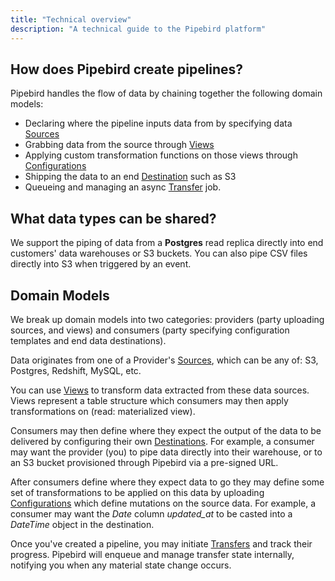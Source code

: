 ```yaml
---
title: "Technical overview"
description: "A technical guide to the Pipebird platform"
---
```


## How does Pipebird create pipelines?

Pipebird handles the flow of data by chaining together the following domain models:

* Declaring where the pipeline inputs data from by specifying data [Sources](/reference/sources)
* Grabbing data from the source through [Views](/reference/views)
* Applying custom transformation functions on those views through [Configurations](/reference/configurations)
* Shipping the data to an end [Destination](/reference/destinations) such as S3
* Queueing and managing an async [Transfer](/reference/transfers) job.

## What data types can be shared?

We support the piping of data from a **Postgres** read replica directly into end customers' data warehouses or S3 buckets. You can also pipe CSV files directly into S3 when triggered by an event.

## Domain Models

We break up domain models into two categories: providers (party uploading sources, and views) and consumers (party specifying configuration templates and end data destinations).

Data originates from one of a Provider's [Sources](/reference/sources), which can be any of: S3, Postgres, Redshift, MySQL, etc.

You can use [Views](/reference/views) to transform data extracted from these data sources. Views represent a table structure which consumers may then apply transformations on (read: materialized view).

Consumers may then define where they expect the output of the data to be delivered by configuring their own [Destinations](/reference/destinations). For example, a consumer may want the provider (you) to pipe data directly into their warehouse, or to an S3 bucket provisioned through Pipebird via a pre-signed URL.

After consumers define where they expect data to go they may define some set of transformations to be applied on this data by uploading [Configurations](/reference/configurations) which define mutations on the source data. For example, a consumer may want the _Date_ column _updated\_at_ to be casted into a _DateTime_ object in the destination.

Once you've created a pipeline, you may initiate [Transfers](/reference/transfers) and track their progress. Pipebird will enqueue and manage transfer state internally, notifying you when any material state change occurs.